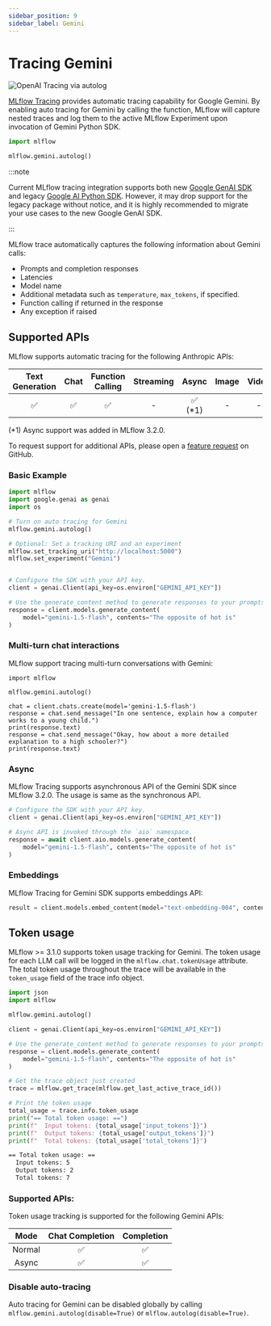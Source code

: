 ```yaml
---
sidebar_position: 9
sidebar_label: Gemini
---
```



# Tracing Gemini

![OpenAI Tracing via autolog](/images/llms/gemini/gemini-tracing.png)

[MLflow Tracing](../../) provides automatic tracing capability for Google Gemini. By enabling auto tracing
for Gemini by calling the <APILink fn="mlflow.gemini.autolog" /> function, MLflow will capture nested traces and log them to the active MLflow Experiment upon invocation of Gemini Python SDK.

```python
import mlflow

mlflow.gemini.autolog()
```

:::note

Current MLflow tracing integration supports both new [Google GenAI SDK](https://github.com/googleapis/python-genai) and legacy [Google AI Python SDK](https://github.com/google-gemini/generative-ai-python).
However, it may drop support for the legacy package without notice, and it is highly recommended to migrate your use cases to the new Google GenAI SDK.

:::

MLflow trace automatically captures the following information about Gemini calls:

- Prompts and completion responses
- Latencies
- Model name
- Additional metadata such as `temperature`, `max_tokens`, if specified.
- Function calling if returned in the response
- Any exception if raised

## Supported APIs

MLflow supports automatic tracing for the following Anthropic APIs:

| Text Generation | Chat | Function Calling | Streaming |  Async   | Image | Video |
| :-------------: | :--: | :--------------: | :-------: | :------: | :---: | :---: |
|       ✅        |  ✅  |        ✅        |     -     | ✅ (\*1) |   -   |   -   |

<div style={{ fontSize: '0.9em', marginTop: '10px' }}>

(\*1) Async support was added in MLflow 3.2.0.

</div>

To request support for additional APIs, please open a [feature request](https://github.com/mlflow/mlflow/issues) on GitHub.

### Basic Example

```python
import mlflow
import google.genai as genai
import os

# Turn on auto tracing for Gemini
mlflow.gemini.autolog()

# Optional: Set a tracking URI and an experiment
mlflow.set_tracking_uri("http://localhost:5000")
mlflow.set_experiment("Gemini")


# Configure the SDK with your API key.
client = genai.Client(api_key=os.environ["GEMINI_API_KEY"])

# Use the generate_content method to generate responses to your prompts.
response = client.models.generate_content(
    model="gemini-1.5-flash", contents="The opposite of hot is"
)
```

### Multi-turn chat interactions

MLflow support tracing multi-turn conversations with Gemini:

```
import mlflow

mlflow.gemini.autolog()

chat = client.chats.create(model='gemini-1.5-flash')
response = chat.send_message("In one sentence, explain how a computer works to a young child.")
print(response.text)
response = chat.send_message("Okay, how about a more detailed explanation to a high schooler?")
print(response.text)
```

### Async

MLflow Tracing supports asynchronous API of the Gemini SDK since MLflow 3.2.0. The usage is same as the synchronous API.

```python
# Configure the SDK with your API key.
client = genai.Client(api_key=os.environ["GEMINI_API_KEY"])

# Async API is invoked through the `aio` namespace.
response = await client.aio.models.generate_content(
    model="gemini-1.5-flash", contents="The opposite of hot is"
)
```

### Embeddings

MLflow Tracing for Gemini SDK supports embeddings API:

```python
result = client.models.embed_content(model="text-embedding-004", contents="Hello world")
```

## Token usage

MLflow >= 3.1.0 supports token usage tracking for Gemini. The token usage for each LLM call will be logged in the `mlflow.chat.tokenUsage` attribute. The total token usage throughout the trace will be
available in the `token_usage` field of the trace info object.

```python
import json
import mlflow

mlflow.gemini.autolog()

client = genai.Client(api_key=os.environ["GEMINI_API_KEY"])

# Use the generate_content method to generate responses to your prompts.
response = client.models.generate_content(
    model="gemini-1.5-flash", contents="The opposite of hot is"
)

# Get the trace object just created
trace = mlflow.get_trace(mlflow.get_last_active_trace_id())

# Print the token usage
total_usage = trace.info.token_usage
print("== Total token usage: ==")
print(f"  Input tokens: {total_usage['input_tokens']}")
print(f"  Output tokens: {total_usage['output_tokens']}")
print(f"  Total tokens: {total_usage['total_tokens']}")
```

```bash
== Total token usage: ==
  Input tokens: 5
  Output tokens: 2
  Total tokens: 7
```


### Supported APIs:

Token usage tracking is supported for the following Gemini APIs:

|Mode|Chat Completion|Completion|
|:--:|:--:|:--:|
|Normal|✅|✅|
|Async|✅|✅|

### Disable auto-tracing

Auto tracing for Gemini can be disabled globally by calling `mlflow.gemini.autolog(disable=True)` or `mlflow.autolog(disable=True)`.
